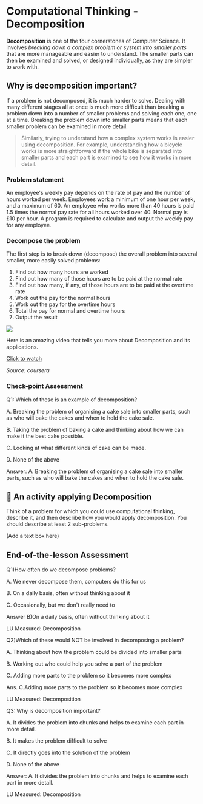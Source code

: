 # Computational Thinking - Decomposition

**Decomposition** is one of the four cornerstones of Computer Science. It involves *breaking down a complex problem or system into smaller parts* that are more manageable and easier to understand. The smaller parts can then be examined and solved, or designed individually, as they are simpler to work with.

## Why is decomposition important?
If a problem is not decomposed, it is much harder to solve. Dealing with many different stages all at once is much more difficult than breaking a problem down into a number of smaller problems and solving each one, one at a time. Breaking the problem down into smaller parts means that each smaller problem can be examined in more detail.

> Similarly, trying to understand how a complex system works is easier using decomposition. For example, understanding how a bicycle works is more straightforward if the whole bike is separated into smaller parts and each part is examined to see how it works in more detail.

### Problem statement
An employee's weekly pay depends on the rate of pay and the number of hours worked per week. Employees work a minimum of one hour per week, and a maximum of 60. An employee who works more than 40 hours is paid 1.5 times the normal pay rate for all hours worked over 40. Normal pay is £10 per hour. A program is required to calculate and output the weekly pay for any employee.

### Decompose the problem
The first step is to break down (decompose) the overall problem into several smaller, more easily solved problems:

1. Find out how many hours are worked
2. Find out how many of those hours are to be paid at the normal rate
3. Find out how many, if any, of those hours are to be paid at the overtime rate
4. Work out the pay for the normal hours
5. Work out the pay for the overtime hours
6. Total the pay for normal and overtime hours
7. Output the result

![](https://s3.ap-south-1.amazonaws.com/kalvi-education.github.io/problem-solving/compthink4.png)


Here is an amazing video that tells you more about Decomposition and its applications. 

[Click to watch](https://www.coursera.org/learn/computational-thinking-problem-solving/lecture/phmNk/1-2-decomposition)

*Source: coursera*

### Check-point Assessment

Q1: Which of these is an example of decomposition?

A. Breaking the problem of organising a cake sale into smaller parts, such as who will bake the cakes and when to hold the cake sale.

B. Taking the problem of baking a cake and thinking about how we can make it the best cake possible.

C. Looking at what different kinds of cake can be made.

D. None of the above

Answer: A. Breaking the problem of organising a cake sale into smaller parts, such as who will bake the cakes and when to hold the cake sale.




## :art: An activity applying Decomposition
Think of a problem for which you could use computational thinking, describe it, and then describe how you would apply decomposition. You should describe at least 2 sub-problems.

(Add a text box here)

## End-of-the-lesson Assessment

Q1)How often do we decompose problems?

A. We never decompose them, computers do this for us

B. On a daily basis, often without thinking about it

C. Occasionally, but we don't really need to

Answer B)On a daily basis, often without thinking about it

LU Measured: Decomposition


Q2)Which of these would NOT be involved in decomposing a problem?

A. Thinking about how the problem could be divided into smaller parts

B. Working out who could help you solve a part of the problem

C. Adding more parts to the problem so it becomes more complex

Ans. C.Adding more parts to the problem so it becomes more complex

LU Measured: Decomposition

Q3: Why is decomposition important?

A. It divides the problem into chunks and helps to examine each part in more detail.

B. It makes the problem difficult to solve

C. It directly goes into the solution of the problem

D. None of the above

Answer: A. It divides the problem into chunks and helps to examine each part in more detail.

LU Measured: Decomposition
